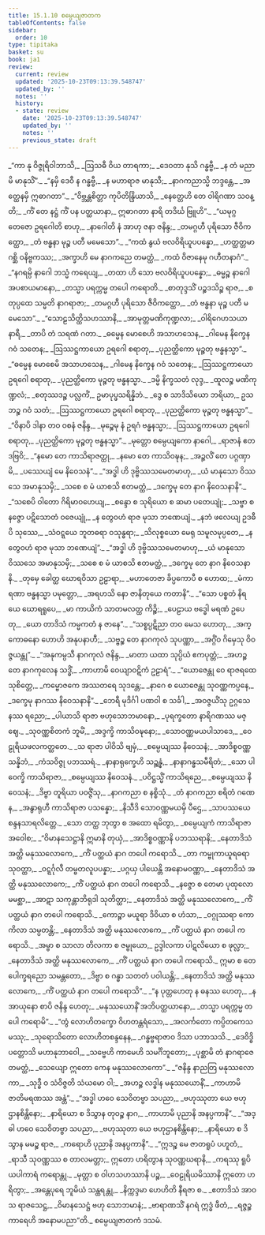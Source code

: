 ```yaml
---
title: 15.1.10 စမ္ပေယျဇာတက
tableOfContents: false
sidebar:
  order: 10
type: tipitaka
basket: su
book: ja1
review:
  current: review
  updated: '2025-10-23T09:13:39.548747'
  updated_by: ''
  notes: ''
  history:
  - state: review
    date: '2025-10-23T09:13:39.548747'
    updated_by: ''
    notes: ''
    previous_state: draft
---
```



<ReviewStatus review={frontmatter.review} showDetails={true} />

<HypothesisAnnotation frontmatter={frontmatter} />

<DynamicBreadcrumb />

<Division number="240" book="ja1" e="ch" v="22" p="338">

<Paragraph number="3101" type="verses" book="ja1">
_“ကာ နု ဝိဇ္ဇုရိဝါဘာသိ,_  
_ဩသဓီ ဝိယ တာရကာ;_  
_ဒေဝတာ နုသိ ဂန္ဓဗ္ဗီ,_  
_န တံ မညာမိ မာနုသိံ”._  

</Paragraph>

</Division>
<Division number="241" book="ja1" e="ch" v="22" p="338">

<Paragraph number="3102" type="verses" book="ja1">
_“နမှိ ဒေဝီ န ဂန္ဓဗ္ဗီ,_  
_န မဟာရာဇ မာနုသီ;_  
_နာဂကညာသ္မိ ဘဒ္ဒန္တေ,_  
_အတ္ထေနမှိ ဣဓာဂတာ”._  

</Paragraph>

</Division>
<Division number="242" book="ja1" e="ch" v="22" p="338">

<Paragraph number="3103" type="verses" book="ja1">
_“ဝိဗ္ဘန္တစိတ္တာ ကုပိတိန္ဒြိယာသိ,_  
_နေတ္တေဟိ တေ ဝါရိဂဏာ သဝန္တိ;_  
_ကိံ တေ နဋ္ဌံ ကိံ ပန ပတ္ထယာနာ,_  
ဣဓာဂတာ နာရိ တဒိင်္ဃ ဗြူဟိ”._  

</Paragraph>

</Division>
<Division number="243" book="ja1" e="ch" v="22" p="338">

<Paragraph number="3104" type="verses" book="ja1">
_“ယမုဂ္ဂတေဇော ဥရဂေါတိ စာဟု,_  
_နာဂေါတိ နံ အာဟု ဇနာ ဇနိန္ဒ;_  
_တမဂ္ဂဟီ ပုရိသော ဇီဝိကတ္ထော,_  
_တံ ဗန္ဓနာ မုဉ္စ ပတီ မမေသော”._  

</Paragraph>

</Division>
<Division number="244" book="ja1" e="ch" v="22" p="338">

<Paragraph number="3105" type="verses" book="ja1">
_“ကထံ နွယံ ဗလဝိရိယူပပန္နော,_  
_ဟတ္ထတ္တမာဂစ္ဆိ ဝနိဗ္ဗကဿ;_  
_အက္ခာဟိ မေ နာဂကညေ တမတ္ထံ,_  
_ကထံ ဝိဇာနေမု ဂဟီတနာဂံ”._  

</Paragraph>

</Division>
<Division number="245" book="ja1" e="ch" v="22" p="338">

<Paragraph number="3106" type="verses" book="ja1">
_“နဂရမ္ပိ နာဂေါ ဘသ္မံ ကရေယျ,_  
_တထာ ဟိ သော ဗလဝိရိယူပပန္နော;_  
_ဓမ္မဉ္စ နာဂေါ အပစာယမာနော,_  
_တသ္မာ ပရက္ကမ္မ တပေါ ကရောတိ._  

</Paragraph>

</Division>
<Division number="246" book="ja1" e="ch" v="22" p="339">

<Paragraph number="3107" type="verses" book="ja1">
_စာတုဒ္ဒသိံ ပဉ္စဒသိဉ္စ ရာဇ,_  
_စတုပ္ပထေ သမ္မတိ နာဂရာဇာ;_  
_တမဂ္ဂဟီ ပုရိသော ဇီဝိကတ္ထော,_  
_တံ ဗန္ဓနာ မုဉ္စ ပတီ မမေသော”._  

</Paragraph>

</Division>
<Division number="247" book="ja1" e="ch" v="22" p="339">

<Paragraph number="3108" type="verses" book="ja1">
_“သောဠသိတ္ထိသဟဿာနိ,_  
_အာမုတ္တမဏိကုဏ္ဍလာ;_  
_ဝါရိဂေဟသယာ နာရီ,_  
_တာပိ တံ သရဏံ ဂတာ._  

</Paragraph>

</Division>
<Division number="248" book="ja1" e="ch" v="22" p="339">

<Paragraph number="3109" type="verses" book="ja1">
_ဓမ္မေန မောစေဟိ အသာဟသေန,_  
_ဂါမေန နိက္ခေန ဂဝံ သတေန;_  
_ဩဿဋ္ဌကာယော ဥရဂေါ စရာတု,_  
_ပုညတ္ထိကော မုဉ္စတု ဗန္ဓနသ္မာ”._  

</Paragraph>

</Division>
<Division number="249" book="ja1" e="ch" v="22" p="339">

<Paragraph number="3110" type="verses" book="ja1">
_“ဓမ္မေန မောစေမိ အသာဟသေန,_  
_ဂါမေန နိက္ခေန ဂဝံ သတေန;_  
_ဩဿဋ္ဌကာယော ဥရဂေါ စရာတု,_  
_ပုညတ္ထိကော မုဉ္စတု ဗန္ဓနသ္မာ._  

</Paragraph>

</Division>
<Division number="250" book="ja1" e="ch" v="22" p="339">

<Paragraph number="3111" type="verses" book="ja1">
_ဒမ္မိ နိက္ခသတံ လုဒ္ဒ,_  
_ထူလဉ္စ မဏိကုဏ္ဍလံ;_  
_စတုဿဒဉ္စ ပလ္လင်္ကံ,_  
ဥမာပုပ္ဖသရိန္နိဘံ._  

</Paragraph>

</Division>
<Division number="251" book="ja1" e="ch" v="22" p="339">

<Paragraph number="3112" type="verses" book="ja1">
_ဒွေ စ သာဒိသိယော ဘရိယာ,_  
ဥသဘဉ္စ ဂဝံ သတံ;_  
_ဩဿဋ္ဌကာယော ဥရဂေါ စရာတု,_  
_ပုညတ္ထိကော မုဉ္စတု ဗန္ဓနသ္မာ”._  

</Paragraph>

</Division>
<Division number="252" book="ja1" e="ch" v="22" p="339">

<Paragraph number="3113" type="verses" book="ja1">
_“ဝိနာပိ ဒါနာ တဝ ဝစနံ ဇနိန္ဒ,_  
_မုဉ္စေမု နံ ဥရဂံ ဗန္ဓနသ္မာ;_  
_ဩဿဋ္ဌကာယော ဥရဂေါ စရာတု,_  
_ပုညတ္ထိကော မုဉ္စတု ဗန္ဓနသ္မာ”._  

</Paragraph>

</Division>
<Division number="253" book="ja1" e="ch" v="22" p="339">

<Paragraph number="3114" type="verses" book="ja1">
_မုတ္တော စမ္ပေယျကော နာဂေါ,_  
_ရာဇာနံ ဧတဒဗြဝိ;_  
_“နမော တေ ကာသိရာဇတ္ထု,_  
_နမော တေ ကာသိဝဍ္ဎန;_  
_အဉ္ဇလိံ တေ ပဂ္ဂဏှာမိ,_  
_ပဿေယျံ မေ နိဝေသနံ”._  

</Paragraph>

</Division>
<Division number="254" book="ja1" e="ch" v="22" p="340">

<Paragraph number="3115" type="verses" book="ja1">
_“အဒ္ဓါ ဟိ ဒုဗ္ဗိဿသမေတမာဟု,_  
_ယံ မာနုသော ဝိဿသေ အမာနုသမှိ;_  
_သစေ စ မံ ယာစသိ ဧတမတ္ထံ,_  
_ဒက္ခေမု တေ နာဂ နိဝေသနာနိ”._  

</Paragraph>

</Division>
<Division number="255" book="ja1" e="ch" v="22" p="340">

<Paragraph number="3116" type="verses" book="ja1">
_“သစေပိ ဝါတော ဂိရိမာဝဟေယျ,_  
_စန္ဒော စ သုရိယော စ ဆမာ ပတေယျုံ;_  
_သဗ္ဗာ စ နဇ္ဇော ပဋိသောတံ ဝဇေယျုံ,_  
_န တွေဝဟံ ရာဇ မုသာ ဘဏေယျံ._  

</Paragraph>

</Division>
<Division number="256" book="ja1" e="ch" v="22" p="340">

<Paragraph number="3117" type="verses" book="ja1">
_နဘံ ဖလေယျ ဥဒဓီပိ သုဿေ,_  
_သံဝဋ္ဋယေ ဘူတဓရာ ဝသုန္ဓရာ;_  
_သိလုစ္စယော မေရု သမူလမုပ္ပတေ,_  
_န တွေဝဟံ ရာဇ မုသာ ဘဏေယျံ”._  

</Paragraph>

</Division>
<Division number="257" book="ja1" e="ch" v="22" p="340">

<Paragraph number="3118" type="verses" book="ja1">
_“အဒ္ဓါ ဟိ ဒုဗ္ဗိဿသမေတမာဟု,_  
_ယံ မာနုသော ဝိဿသေ အမာနုသမှိ;_  
_သစေ စ မံ ယာစသိ ဧတမတ္ထံ,_  
_ဒက္ခေမု တေ နာဂ နိဝေသနာနိ._  

</Paragraph>

</Division>
<Division number="258" book="ja1" e="ch" v="22" p="340">

<Paragraph number="3119" type="verses" book="ja1">
_တုမှေ ခေါတ္ထ ဃောရဝိသာ ဥဠာရာ,_  
_မဟာတေဇာ ခိပ္ပကောပီ စ ဟောထ;_  
_မံကာရဏာ ဗန္ဓနသ္မာ ပမုတ္တော,_  
_အရဟသိ နော ဇာနိတုယေ ကတာနိ”._  

</Paragraph>

</Division>
<Division number="259" book="ja1" e="ch" v="22" p="340">

<Paragraph number="3120" type="verses" book="ja1">
_“သော ပစ္စတံ နိရယေ ဃောရရူပေ,_  
_မာ ကာယိကံ သာတမလတ္ထ ကိဉ္စိ;_  
_ပေဠာယ ဗဒ္ဓေါ မရဏံ ဥပေတု,_  
_ယော တာဒိသံ ကမ္မကတံ န ဇာနေ”._  

</Paragraph>

</Division>
<Division number="260" book="ja1" e="ch" v="22" p="341">

<Paragraph number="3121" type="verses" book="ja1">
_“သစ္စပ္ပဋိညာ တဝ မေသ ဟောတု,_  
_အက္ကောဓနော ဟောဟိ အနုပနာဟီ;_  
_သဗ္ဗဉ္စ တေ နာဂကုလံ သုပဏ္ဏာ,_  
_အဂ္ဂိံဝ ဂိမှေသု ဝိဝဇ္ဇယန္တု”._  

</Paragraph>

</Division>
<Division number="261" book="ja1" e="ch" v="22" p="341">

<Paragraph number="3122" type="verses" book="ja1">
_“အနုကမ္ပသီ နာဂကုလံ ဇနိန္ဒ,_  
_မာတာ ယထာ သုပ္ပိယံ ဧကပုတ္တံ;_  
_အဟဉ္စ တေ နာဂကုလေန သဒ္ဓိံ,_  
_ကာဟာမိ ဝေယျာဝဋိကံ ဥဠာရံ”._  

</Paragraph>

</Division>
<Division number="262" book="ja1" e="ch" v="22" p="341">

<Paragraph number="3123" type="verses" book="ja1">
_“ယောဇေန္တု ဝေ ရာဇရထေ သုစိတ္တေ,_  
_ကမ္ဗောဇကေ အဿတရေ သုဒန္တေ;_  
_နာဂေ စ ယောဇေန္တု သုဝဏ္ဏကပ္ပနေ,_  
_ဒက္ခေမု နာဂဿ နိဝေသနာနိ”._  

</Paragraph>

</Division>
<Division number="263" book="ja1" e="ch" v="22" p="341">

<Paragraph number="3124" type="verses" book="ja1">
_ဘေရီ မုဒိင်္ဂါ ပဏဝါ စ သင်္ခါ,_  
_အဝဇ္ဇယိံသု ဥဂ္ဂသေနဿ ရညော;_  
_ပါယာသိ ရာဇာ ဗဟုသောဘမာနော,_  
_ပုရက္ခတော နာရိဂဏဿ မဇ္ဈေ._  

</Paragraph>

</Division>
<Division number="264" book="ja1" e="ch" v="22" p="341">

<Paragraph number="3125" type="verses" book="ja1">
_သုဝဏ္ဏစိတကံ ဘူမိံ,_  
_အဒ္ဒက္ခိ ကာသိဝဍ္ဎနော;_  
_သောဝဏ္ဏမယပါသာဒေ,_  
_ဝေဠုရိယဖလကတ္ထတေ._  

</Paragraph>

</Division>
<Division number="265" book="ja1" e="ch" v="22" p="341">

<Paragraph number="3126" type="verses" book="ja1">
_သ ရာဇာ ပါဝိသိ ဗျမှံ,_  
_စမ္ပေယျဿ နိဝေသနံ;_  
_အာဒိစ္စဝဏ္ဏသန္နိဘံ,_  
_ကံသဝိဇ္ဇု ပဘဿရံ._  

</Paragraph>

</Division>
<Division number="266" book="ja1" e="ch" v="22" p="341">

<Paragraph number="3127" type="verses" book="ja1">
_နာနာရုက္ခေဟိ သဉ္ဆန္နံ,_  
_နာနာဂန္ဓသမီရိတံ;_  
_သော ပါဝေက္ခိ ကာသိရာဇာ,_  
_စမ္ပေယျဿ နိဝေသနံ._  

</Paragraph>

</Division>
<Division number="267" book="ja1" e="ch" v="22" p="341">

<Paragraph number="3128" type="verses" book="ja1">
_ပဝိဋ္ဌသ္မိံ ကာသိရညေ,_  
_စမ္ပေယျဿ နိဝေသနံ;_  
_ဒိဗ္ဗာ တူရိယာ ပဝဇ္ဇိံသု,_  
_နာဂကညာ စ နစ္စိသုံ._  

</Paragraph>

</Division>
<Division number="268" book="ja1" e="ch" v="22" p="341">

<Paragraph number="3129" type="verses" book="ja1">
_တံ နာဂကညာ စရိတံ ဂဏေန,_  
_အနွာရုဟီ ကာသိရာဇာ ပသန္နော;_  
_နိသီဒိ သောဝဏ္ဏမယမှိ ပီဌေ,_  
_သာပဿယေ စန္ဒနသာရလိတ္တေ._  

</Paragraph>

</Division>
<Division number="269" book="ja1" e="ch" v="22" p="342">

<Paragraph number="3130" type="verses" book="ja1">
_သော တတ္ထ ဘုတွာ စ အထော ရမိတွာ,_  
_စမ္ပေယျကံ ကာသိရာဇာ အဝေါစ;_  
_“ဝိမာနသေဋ္ဌာနိ ဣမာနိ တုယှံ,_  
_အာဒိစ္စဝဏ္ဏာနိ ပဘဿရာနိ;_  
_နေတာဒိသံ အတ္ထိ မနုဿလောကေ,_  
_ကိံ ပတ္ထယံ နာဂ တပေါ ကရောသိ._  

</Paragraph>

</Division>
<Division number="270" book="ja1" e="ch" v="22" p="342">

<Paragraph number="3131" type="verses" book="ja1">
_တာ ကမ္ဗုကာယူရဓရာ သုဝတ္ထာ,_  
_ဝဋ္ဋင်္ဂုလီ တမ္ဗတလူပပန္နာ;_  
_ပဂ္ဂယှ ပါယေန္တိ အနောမဝဏ္ဏာ,_  
_နေတာဒိသံ အတ္ထိ မနုဿလောကေ;_  
_ကိံ ပတ္ထယံ နာဂ တပေါ ကရောသိ._  

</Paragraph>

</Division>
<Division number="271" book="ja1" e="ch" v="22" p="342">

<Paragraph number="3132" type="verses" book="ja1">
_နဇ္ဇော စ တေမာ ပုထုလောမမစ္ဆာ,_  
_အာဋာ သကုန္တာဘိရုဒါ သုတိတ္ထာ;_  
_နေတာဒိသံ အတ္ထိ မနုဿလောကေ,_  
_ကိံ ပတ္ထယံ နာဂ တပေါ ကရောသိ._  

</Paragraph>

</Division>
<Division number="272" book="ja1" e="ch" v="22" p="342">

<Paragraph number="3133" type="verses" book="ja1">
_ကောဉ္စာ မယူရာ ဒိဝိယာ စ ဟံသာ,_  
_ဝဂ္ဂုဿရာ ကောကိလာ သမ္ပတန္တိ;_  
_နေတာဒိသံ အတ္ထိ မနုဿလောကေ,_  
_ကိံ ပတ္ထယံ နာဂ တပေါ ကရောသိ._  

</Paragraph>

</Division>
<Division number="273" book="ja1" e="ch" v="22" p="342">

<Paragraph number="3134" type="verses" book="ja1">
_အမ္ဗာ စ သာလာ တိလကာ စ ဇမ္ဗုယော,_  
ဥဒ္ဒါလကာ ပါဋလိယော စ ဖုလ္လာ;_  
_နေတာဒိသံ အတ္ထိ မနုဿလောကေ,_  
_ကိံ ပတ္ထယံ နာဂ တပေါ ကရောသိ._  

</Paragraph>

</Division>
<Division number="274" book="ja1" e="ch" v="22" p="342">

<Paragraph number="3135" type="verses" book="ja1">
ဣမာ စ တေ ပေါက္ခရညော သမန္တတော,_  
_ဒိဗ္ဗာ စ ဂန္ဓာ သတတံ ပဝါယန္တိ;_  
_နေတာဒိသံ အတ္ထိ မနုဿလောကေ,_  
_ကိံ ပတ္ထယံ နာဂ တပေါ ကရောသိ”._  

</Paragraph>

</Division>
<Division number="275" book="ja1" e="ch" v="22" p="343">

<Paragraph number="3136" type="verses" book="ja1">
_“န ပုတ္တဟေတု န ဓနဿ ဟေတု,_  
_န အာယုနော စာပိ ဇနိန္ဒ ဟေတု;_  
_မနုဿယောနိံ အဘိပတ္ထယာနော,_  
_တသ္မာ ပရက္ကမ္မ တပေါ ကရောမိ”._  

</Paragraph>

</Division>
<Division number="276" book="ja1" e="ch" v="22" p="343">

<Paragraph number="3137" type="verses" book="ja1">
_“တွံ လောဟိတက္ခော ဝိဟတန္တရံသော,_  
_အလင်္ကတော ကပ္ပိတကေသမဿု;_  
_သုရောသိတော လောဟိတစန္ဒနေန,_  
_ဂန္ဓဗ္ဗရာဇာဝ ဒိသာ ပဘာသသိ._  

</Paragraph>

</Division>
<Division number="277" book="ja1" e="ch" v="22" p="343">

<Paragraph number="3138" type="verses" book="ja1">
_ဒေဝိဒ္ဓိပတ္တောသိ မဟာနုဘာဝေါ,_  
_သဗ္ဗေဟိ ကာမေဟိ သမင်္ဂိဘူတော;_  
_ပုစ္ဆာမိ တံ နာဂရာဇေတမတ္ထံ,_  
_သေယျော ဣတော ကေန မနုဿလောကော”._  

</Paragraph>

</Division>
<Division number="278" book="ja1" e="ch" v="22" p="343">

<Paragraph number="3139" type="verses" book="ja1">
_“ဇနိန္ဒ နာညတြ မနုဿလောကာ,_  
_သုဒ္ဓီ ဝ သံဝိဇ္ဇတိ သံယမော ဝါ;_  
_အဟဉ္စ လဒ္ဓါန မနုဿယောနိံ,_  
_ကာဟာမိ ဇာတိမရဏဿ အန္တံ”._  

</Paragraph>

</Division>
<Division number="279" book="ja1" e="ch" v="22" p="343">

<Paragraph number="3140" type="verses" book="ja1">
_“အဒ္ဓါ ဟဝေ သေဝိတဗ္ဗာ သပညာ,_  
_ဗဟုဿုတာ ယေ ဗဟုဌာနစိန္တိနော;_  
_နာရိယော စ ဒိသွာန တုဝဉ္စ နာဂ,_  
_ကာဟာမိ ပုညာနိ အနပ္ပကာနိ”._  

</Paragraph>

</Division>
<Division number="280" book="ja1" e="ch" v="22" p="343">

<Paragraph number="3141" type="verses" book="ja1">
_“အဒ္ဓါ ဟဝေ သေဝိတဗ္ဗာ သပညာ,_  
_ဗဟုဿုတာ ယေ ဗဟုဌာနစိန္တိနော;_  
_နာရိယော စ ဒိသွာန မမဉ္စ ရာဇ,_  
_ကရောဟိ ပုညာနိ အနပ္ပကာနိ”._  

</Paragraph>

</Division>
<Division number="281" book="ja1" e="ch" v="22" p="343">

<Paragraph number="3142" type="verses" book="ja1">
_“ဣဒဉ္စ မေ ဇာတရူပံ ပဟူတံ,_  
_ရာသီ သုဝဏ္ဏဿ စ တာလမတ္တာ;_  
ဣတော ဟရိတွာန သုဝဏ္ဏဃရာနိ,_  
_ကရဿု ရူပိယပါကာရံ ကရောန္တု._  

</Paragraph>

</Division>
<Division number="282" book="ja1" e="ch" v="22" p="344">

<Paragraph number="3143" type="verses" book="ja1">
_မုတ္တာ စ ဝါဟသဟဿာနိ ပဉ္စ,_  
_ဝေဠုရိယမိဿာနိ ဣတော ဟရိတွာ;_  
_အန္တေပုရေ ဘူမိယံ သန္ထရန္တု,_  
_နိက္ကဒ္ဒမာ ဟေဟိတိ နီရဇာ စ._  

</Paragraph>

</Division>
<Division number="283" book="ja1" e="ch" v="22" p="344">

<Paragraph number="3144" type="verses" book="ja1">
_ဧတာဒိသံ အာဝသ ရာဇသေဋ္ဌ,_  
_ဝိမာနသေဋ္ဌံ ဗဟု သောဘမာနံ;_  
_ဗာရာဏသိံ နဂရံ ဣဒ္ဓံ ဖီတံ,_  
_ရဇ္ဇဉ္စ ကာရေဟိ အနောမပညာ”တိ._  


</Paragraph>
</Division>

<Paragraph number="3145" type="center" book="ja1">
စမ္ပေယျဇာတကံ ဒသမံ.
</Paragraph>